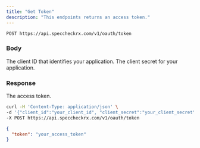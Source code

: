 ```yaml
---
title: "Get Token"
description: "This endpoints returns an access token."
---
```


```
POST https://api.speccheckrx.com/v1/oauth/token
```

### Body

<ParamField body="client_id" type="string">
  The client ID that identifies your application.
</ParamField>

<ParamField body="client_secret" type="string">
  The client secret for your application.
</ParamField>

### Response

<ResponseField name="token" type="string">
  The access token.
</ResponseField>

<RequestExample>

```bash Example Request
curl -H 'Content-Type: application/json' \
-d '{"client_id":"your_client_id", "client_secret":"your_client_secret"}' \
-X POST https://api.speccheckrx.com/v1/oauth/token
```

</RequestExample>

<ResponseExample>

```json Response
{
  "token": "your_access_token"
}
```

</ResponseExample>
